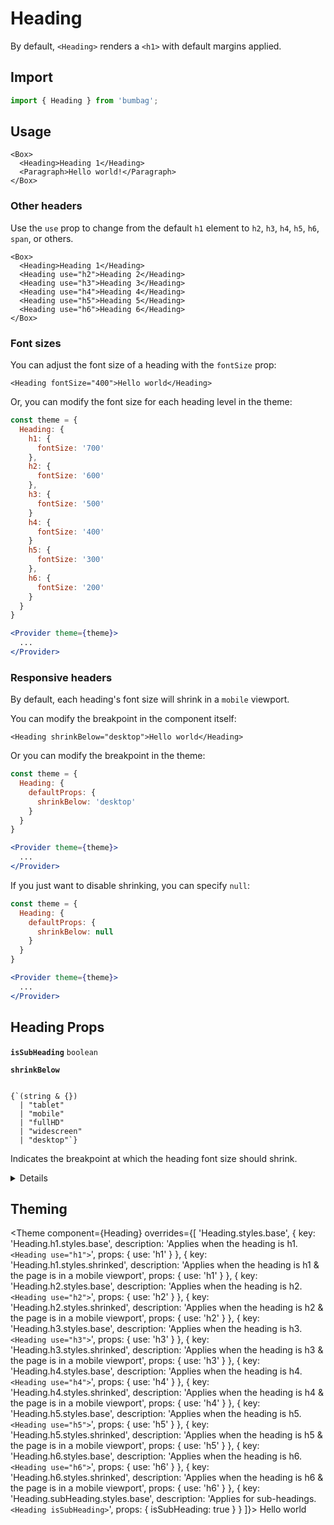 
# Heading

By default, `<Heading>` renders a `<h1>` with default margins applied.

## Import

```jsx
import { Heading } from 'bumbag';
```

## Usage

```jsx-live
<Box>
  <Heading>Heading 1</Heading>
  <Paragraph>Hello world!</Paragraph>
</Box>
```

### Other headers

Use the `use` prop to change from the default `h1` element to `h2`, `h3`, `h4`, `h5`, `h6`, `span`, or others.

```jsx-live
<Box>
  <Heading>Heading 1</Heading>
  <Heading use="h2">Heading 2</Heading>
  <Heading use="h3">Heading 3</Heading>
  <Heading use="h4">Heading 4</Heading>
  <Heading use="h5">Heading 5</Heading>
  <Heading use="h6">Heading 6</Heading>
</Box>
```

### Font sizes

You can adjust the font size of a heading with the `fontSize` prop:

```jsx-live
<Heading fontSize="400">Hello world</Heading>
```

Or, you can modify the font size for each heading level in the theme:

```jsx
const theme = {
  Heading: {
    h1: {
      fontSize: '700'
    },
    h2: {
      fontSize: '600'
    },
    h3: {
      fontSize: '500'
    }
    h4: {
      fontSize: '400'
    }
    h5: {
      fontSize: '300'
    },
    h6: {
      fontSize: '200'
    }
  }
}

<Provider theme={theme}>
  ...
</Provider>
```

### Responsive headers

By default, each heading's font size will shrink in a `mobile` viewport.

You can modify the breakpoint in the component itself:

```jsx-live
<Heading shrinkBelow="desktop">Hello world</Heading>
```

Or you can modify the breakpoint in the theme:

```jsx
const theme = {
  Heading: {
    defaultProps: {
      shrinkBelow: 'desktop'
    }
  }
}

<Provider theme={theme}>
  ...
</Provider>
```

If you just want to disable shrinking, you can specify `null`:

```jsx
const theme = {
  Heading: {
    defaultProps: {
      shrinkBelow: null
    }
  }
}

<Provider theme={theme}>
  ...
</Provider>
```

## Heading Props

<!-- Automatically generated -->

**<Code fontSize="150" marginRight="major-1">isSubHeading</Code>** <Code fontSize="100" palette="primary">boolean</Code> 

<Divider marginTop="major-2" marginBottom="major-2" />

**<Code fontSize="150" marginRight="major-1">shrinkBelow</Code>**  

<Code isBlock palette="primary" fontSize="150" padding="minor-1" marginBottom="major-2">
{`(string & {})
  | "tablet"
  | "mobile"
  | "fullHD"
  | "widescreen"
  | "desktop"`}
</Code>

Indicates the breakpoint at which the heading font size should shrink.

<Divider marginTop="major-2" marginBottom="major-2" />

<details><Box use="summary" marginBottom="major-2">Inherits <strong><code>Box</code></strong> props</Box>

**<Code fontSize="150" marginRight="major-1">use</Code>**  

<Code isBlock palette="primary" fontSize="150" padding="minor-1" marginBottom="major-2">
{`string
  | (ComponentClass<any, any> & { useProps: any; })
  | (FunctionComponent<any> & { useProps: any; })`}
</Code>

<Divider marginTop="major-2" marginBottom="major-2" />

**<Code fontSize="150" marginRight="major-1">className</Code>** <Code fontSize="100" palette="primary">string</Code> 

<Divider marginTop="major-2" marginBottom="major-2" />

**<Code fontSize="150" marginRight="major-1">children</Code>**  

<Code isBlock palette="primary" fontSize="150" padding="minor-1" marginBottom="major-2">
{`string
  | number
  | boolean
  | {}
  | ReactElement<any, string
  | ((props: any) => ReactElement<any, string
  | ...
  | (new (props: any) => Component<any, any, any>)>)
  | (new (props: any) => Component<...>)>
  | ReactNodeArray
  | ReactPortal
  | ((props: BoxProps) => ReactNode)`}
</Code>

<Divider marginTop="major-2" marginBottom="major-2" />

**<Code fontSize="150" marginRight="major-1">alignX</Code>** <Code fontSize="100" palette="primary">&#34;right&#34; | &#34;left&#34; | &#34;center&#34;</Code> 

<Divider marginTop="major-2" marginBottom="major-2" />

**<Code fontSize="150" marginRight="major-1">alignY</Code>** <Code fontSize="100" palette="primary">&#34;top&#34; | &#34;bottom&#34; | &#34;center&#34;</Code> 

<Divider marginTop="major-2" marginBottom="major-2" />

**<Code fontSize="150" marginRight="major-1">variant</Code>** <Code fontSize="100" palette="primary">string</Code> 

<Divider marginTop="major-2" marginBottom="major-2" />

**<Code fontSize="150" marginRight="major-1">colorMode</Code>** <Code fontSize="100" palette="primary">string</Code> 

<Divider marginTop="major-2" marginBottom="major-2" />

**<Code fontSize="150" marginRight="major-1">disabled</Code>** <Code fontSize="100" palette="primary">boolean</Code> 

<Divider marginTop="major-2" marginBottom="major-2" />

**<Code fontSize="150" marginRight="major-1">overrides</Code>**  

<Code isBlock palette="primary" fontSize="150" padding="minor-1" marginBottom="major-2">
{`{
  useCSSVariables?: boolean;
  altitudes?: AltitudesThemeConfig;
  borders?: BordersThemeConfig;
  borderRadii?: BorderRadiiThemeConfig;
  ... 95 more ...;
  Template?: TemplateThemeConfig;
}`}
</Code>

<Divider marginTop="major-2" marginBottom="major-2" />

**<Code fontSize="150" marginRight="major-1">elementRef</Code>** <Code fontSize="100" palette="primary">((instance: any) =&#62; void) | RefObject&#60;any&#62;</Code> 

<Divider marginTop="major-2" marginBottom="major-2" />

**<Code fontSize="150" marginRight="major-1">themeKey</Code>** <Code fontSize="100" palette="primary">string</Code> 

<Divider marginTop="major-2" marginBottom="major-2" />

</details>
            

## Theming

<Theme
  component={Heading}
  overrides={[
    'Heading.styles.base',
    {
      key: 'Heading.h1.styles.base',
      description: 'Applies when the heading is h1. `<Heading use="h1">`',
      props: { use: 'h1' }
    },
    {
      key: 'Heading.h1.styles.shrinked',
      description: 'Applies when the heading is h1 & the page is in a mobile viewport',
      props: { use: 'h1' }
    },
    {
      key: 'Heading.h2.styles.base',
      description: 'Applies when the heading is h2. `<Heading use="h2">`',
      props: { use: 'h2' }
    },
    {
      key: 'Heading.h2.styles.shrinked',
      description: 'Applies when the heading is h2 & the page is in a mobile viewport',
      props: { use: 'h2' }
    },
    {
      key: 'Heading.h3.styles.base',
      description: 'Applies when the heading is h3. `<Heading use="h3">`',
      props: { use: 'h3' }
    },
    {
      key: 'Heading.h3.styles.shrinked',
      description: 'Applies when the heading is h3 & the page is in a mobile viewport',
      props: { use: 'h3' }
    },
    {
      key: 'Heading.h4.styles.base',
      description: 'Applies when the heading is h4. `<Heading use="h4">`',
      props: { use: 'h4' }
    },
    {
      key: 'Heading.h4.styles.shrinked',
      description: 'Applies when the heading is h4 & the page is in a mobile viewport',
      props: { use: 'h4' }
    },
    {
      key: 'Heading.h5.styles.base',
      description: 'Applies when the heading is h5. `<Heading use="h5">`',
      props: { use: 'h5' }
    },
    {
      key: 'Heading.h5.styles.shrinked',
      description: 'Applies when the heading is h5 & the page is in a mobile viewport',
      props: { use: 'h5' }
    },
    {
      key: 'Heading.h6.styles.base',
      description: 'Applies when the heading is h6. `<Heading use="h6">`',
      props: { use: 'h6' }
    },
    {
      key: 'Heading.h6.styles.shrinked',
      description: 'Applies when the heading is h6 & the page is in a mobile viewport',
      props: { use: 'h6' }
    },
    {
      key: 'Heading.subHeading.styles.base',
      description: 'Applies for sub-headings. `<Heading isSubHeading>`',
      props: { isSubHeading: true }
    }
  ]}>
  Hello world
</Theme>
